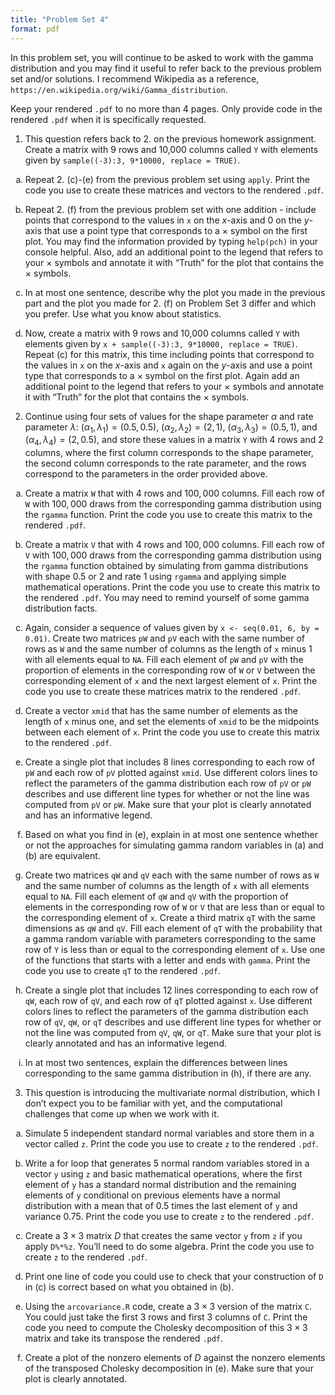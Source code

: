 ```yaml
---
title: "Problem Set 4"
format: pdf
---
```


In this problem set, you will continue to be asked to work with the gamma distribution and you may find it useful to refer back to the previous problem set and/or solutions. I recommend Wikipedia as a reference, `https://en.wikipedia.org/wiki/Gamma_distribution`. 

Keep your rendered `.pdf` to no more than 4 pages. Only provide code in the rendered `.pdf` when it is specifically requested.


1. This question refers back to 2. on the previous homework assignment. Create a matrix with 9 rows and 10,000 columns called `Y` with elements given by `sample((-3):3, 9*10000, replace = TRUE)`. 

(a) Repeat 2. (c)-(e) from the previous problem set using `apply`. Print the code you use to create these matrices and vectors to the rendered `.pdf`.

(b) Repeat 2. (f) from the previous problem set with one addition - include points that correspond to the values in `x` on the $x$-axis and $0$ on the $y$-axis that use a point type that corresponds to a $\times$ symbol on the first plot. You may find the information provided by typing `help(pch)` in your console helpful. Also, add an additional point to the legend that refers to your $\times$ symbols and annotate it with "Truth" for the plot that contains the $\times$ symbols.

(c) In at most one sentence, describe why the plot you made in the previous part and the plot you made for 2. (f) on Problem Set 3 differ and which you prefer. Use what you know about statistics. 

(d) Now, create a matrix with 9 rows and 10,000 columns called `Y` with elements given by `x + sample((-3):3, 9*10000, replace = TRUE)`. Repeat (c) for this matrix, this time including points that correspond to the values in `x` on the $x$-axis and `x` again on the $y$-axis and use a point type that corresponds to a $\times$ symbol on the first plot. Again add an additional point to the legend that refers to your $\times$ symbols and annotate it with "Truth" for the plot that contains the $\times$ symbols.

2. Continue using four sets of values for the shape parameter $\alpha$ and rate parameter $\lambda$: $\left(\alpha_1, \lambda_1\right) = \left(0.5, 0.5\right)$, $\left(\alpha_2, \lambda_2\right) = \left(2, 1\right)$, $\left(\alpha_3, \lambda_3\right) = \left(0.5, 1\right)$, and $\left(\alpha_4, \lambda_4\right) = \left(2, 0.5\right)$, and store these values in a matrix `Y` with 4 rows and 2 columns, where the first column corresponds to the shape parameter, the second column corresponds to the rate parameter, and the rows correspond to the parameters in the order provided above.

(a) Create a matrix `W` that with 4 rows and $100,000$ columns. Fill each row of `W` with $100,000$ draws from the corresponding gamma distribution using the `rgamma` function. Print the code you use to create this matrix to the rendered `.pdf`.

(b) Create a matrix `V` that with 4 rows and $100,000$ columns. Fill each row of `V` with $100,000$ draws from the corresponding gamma distribution using the `rgamma` function obtained by simulating from gamma distributions with shape $0.5$ or $2$ and rate $1$ using `rgamma` and applying simple mathematical operations. Print the code you use to create this matrix to the rendered `.pdf`. You may need to remind yourself of some gamma distribution facts.

(c) Again, consider a sequence of values given by `x <- seq(0.01, 6, by = 0.01)`. Create two matrices `pW` and `pV` each with the same number of rows as `W` and the same number of columns as the length of `x` minus 1 with all elements equal to `NA`. Fill each element of `pW` and `pV` with the proportion of elements in the corresponding row of `W` or `V` between the corresponding element of `x` and the next largest element of `x`. Print the code you use to create these matrices matrix to the rendered `.pdf`.

(d) Create a vector `xmid` that has the same number of elements as the length of `x` minus one, and set the elements of `xmid` to be the midpoints between each element of `x`. Print the code you use to create this matrix to the rendered `.pdf`.

(e) Create a single plot that includes 8 lines corresponding to each row of `pW` and each row of `pV` plotted against `xmid`. Use different colors lines to reflect the parameters of the gamma distribution each row of `pV` or `pW` describes and use different line types for whether or not the line was computed from `pV` or `pW`. Make sure that your plot is clearly annotated and has an informative legend.

(f) Based on what you find in (e), explain in at most one sentence whether or not the approaches for simulating gamma random variables in (a) and (b) are equivalent.

(g) Create two matrices `qW` and `qV` each with the same number of rows as `W` and the same number of columns as the length of `x` with all elements equal to `NA`. Fill each element of `qW` and `qV` with the proportion of elements in the corresponding row of `W` or `V` that are less than or equal to the corresponding element of `x`. Create a third matrix `qT` with the same dimensions as `qW` and `qV`. Fill each element of `qT` with the probability that a gamma random variable with parameters corresponding to the same row of `Y` is less than or equal to the corresponding element of `x`. Use one of the functions that starts with a letter and ends with `gamma`. Print the code you use to create `qT` to the rendered `.pdf`.

(h) Create a single plot that includes 12 lines corresponding to each row of `qW`, each row of `qV`, and each row of `qT` plotted against `x`. Use different colors lines to reflect the parameters of the gamma distribution each row of `qV`, `qW`, or `qT` describes and use different line types for whether or not the line was computed from `qV`, `qW`, or `qT`. Make sure that your plot is clearly annotated and has an informative legend.

(i) In at most two sentences, explain the differences between lines corresponding to the same gamma distribution in (h), if there are any. 

3. This question is introducing the multivariate normal distribution, which I don't expect you to be familiar with yet, and the computational challenges that come up when we work with it.

(a) Simulate $5$ independent standard normal variables and store them in a vector called `z`. Print the code you use to create `z` to the rendered `.pdf`.

(b) Write a for loop that generates $5$ normal random variables stored in a vector `y` using `z` and basic mathematical operations, where the first element of `y` has a standard normal distribution and the remaining elements of `y` conditional on previous elements have a normal distribution with a mean that of $0.5$ times the last element of `y` and variance $0.75$. Print the code you use to create `z` to the rendered `.pdf`.

(c) Create a $3\times 3$ matrix $D$ that creates the same vector `y` from `z` if you apply `D%*%z`. You'll need to do some algebra. Print the code you use to create `z` to the rendered `.pdf`.

(d) Print one line of code you could use to check that your construction of `D` in (c) is correct based on what you obtained in (b).

(e) Using the `arcovariance.R` code, create a $3\times 3$ version of the matrix `C`. You could just take the first 3 rows and first 3 columns of `C`. Print the code you need to compute the Cholesky decomposition of this $3 \times 3$ matrix and take its transpose the rendered `.pdf`.

(f) Create a plot of the nonzero elements of $D$ against the nonzero elements of the transposed Cholesky decomposition in (e). Make sure that your plot is clearly annotated.

